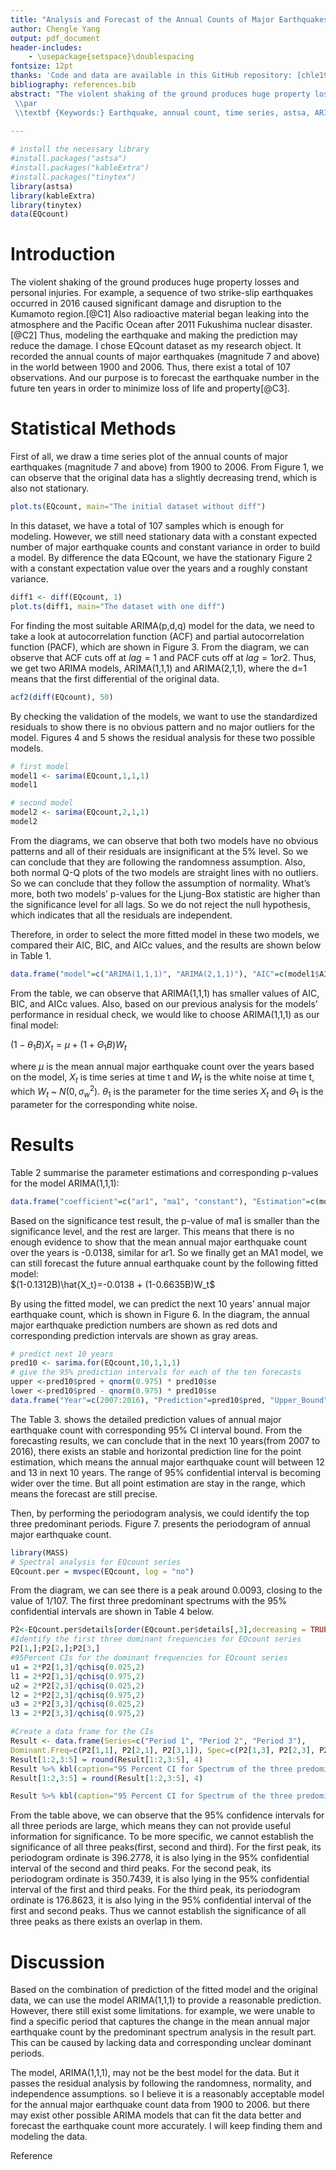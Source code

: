 ```yaml
---
title: "Analysis and Forecast of the Annual Counts of Major Earthquakes"
author: Chengle Yang
output: pdf_document
header-includes:
    - \usepackage{setspace}\doublespacing
fontsize: 12pt
thanks: 'Code and data are available in this GitHub repository: [chle1999/STA457_EQcount](https://github.com/chle1999/STA457_EQcount).'
bibliography: references.bib
abstract: "The violent shaking of the ground produces huge property losses and personal injuries. Modeling the earthquake and making the prediction may reduce this damage. In this report, we use ARIMA(1,1,1) model to forecast the next ten years' annual earthquake major count based on the data from 1900 to 2006. We forecast that the mean earthquake count will stay between 12 and 13 from 2007. Furthermore, we do the spectrum analysis and find that none of the first three predominant spectrum is significant. Therefore, no specific dominant period of mean earthquake count is found. We believe the fitted model is not precise enough and there may exist more potential factors that can be used to generate more reliable models.
 \\par
 \\textbf {Keywords:} Earthquake, annual count, time series, astsa, ARIMA model, forecast, residual, spectrum." 
 
---
```


```r
# install the necessary library
#install.packages("astsa")
#install.packages("kableExtra")
#install.packages("tinytex")
library(astsa)
library(kableExtra)
library(tinytex)
data(EQcount)
```

# Introduction
The violent shaking of the ground produces huge property losses and personal injuries. For example, a sequence of two strike-slip earthquakes occurred in 2016 caused significant damage and disruption to the Kumamoto region.[@C1] Also radioactive material began leaking into the atmosphere and the Pacific Ocean after 2011 Fukushima nuclear disaster.[@C2] Thus, modeling the earthquake and making the prediction may reduce the damage. I chose EQcount dataset as my research object. It recorded the annual counts of major earthquakes (magnitude 7 and above) in the world between 1900 and 2006. Thus, there exist a total of 107 observations. And our purpose is to forecast the earthquake number in the future ten years in order to minimize loss of life and property[@C3].

# Statistical Methods

First of all, we draw a time series plot of the annual counts of major earthquakes (magnitude 7 and above) from 1900 to 2006. From Figure 1, we can observe that the original data has a slightly decreasing trend, which is also not stationary.

```r
plot.ts(EQcount, main="The initial dataset without diff")
```

In this dataset, we have a total of 107 samples which is enough for modeling. However, we still need stationary data with a constant expected number of major earthquake counts and constant variance in order to build a model. By difference the data EQcount, we have the stationary Figure 2 with a constant expectation value over the years and a roughly constant variance.

```r
diff1 <- diff(EQcount, 1)
plot.ts(diff1, main="The dataset with one diff")
```

For finding the most suitable ARIMA(p,d,q) model for the data, we need to take a look at autocorrelation function (ACF) and partial autocorrelation function (PACF), which are shown in Figure 3. From the diagram, we can observe that ACF cuts off at $lag=1$ and PACF cuts off at $lag=1 or 2$. Thus, we get two ARIMA models, ARIMA(1,1,1) and ARIMA(2,1,1), where the d=1 means that the first differential of the original data.

```r
acf2(diff(EQcount), 50)
```

By checking the validation of the models, we want to use the standardized residuals to show there is no obvious pattern and no major outliers for the model. Figures 4 and 5 shows the residual analysis for these two possible models.

```r
# first model
model1 <- sarima(EQcount,1,1,1)
model1
```
```r
# second model
model2 <- sarima(EQcount,2,1,1)
model2
```

From the diagrams, we can observe that both two models have no obvious patterns and all of their residuals are insignificant at the 5% level. So we can conclude that they are following the randomness assumption. Also, both normal Q-Q plots of the two models are straight lines with no outliers. So we can conclude that they follow the assumption of normality. What's more, both two models' p-values for the Ljung-Box statistic are higher than the significance level for all lags. So we do not reject the null hypothesis, which indicates that all the residuals are independent.

Therefore, in order to select the more fitted model in these two models, we compared their AIC, BIC, and AICc values, and the results are shown below in Table 1.

```r
data.frame("model"=c("ARIMA(1,1,1)", "ARIMA(2,1,1)"), "AIC"=c(model1$AIC, model2$AIC), "AICc"=c(model1$AICc, model2$AICc), "BIC"=c(model1$BIC, model2$BIC)) %>% kbl(caption="AIC, AICc and BIC for three fitted models") %>% kable_paper("striped", full_width = F)
```

From the table, we can observe that ARIMA(1,1,1) has smaller values of AIC, BIC, and
AICc values. Also, based on our previous analysis for the models' performance in residual check, we would like to choose ARIMA(1,1,1) as our final model:\

$(1-\theta_1 B)X_t=\mu + (1+\Theta_1B)W_t$\

where $\mu$ is the mean annual major earthquake count over the years based on the model, $X_t$ is time series at time t and $W_t$ is the white noise at time t, which $W_t$ ~ $N(0, \sigma_w^2)$. $\theta_1$ is the parameter for the time series $X_t$ and $\Theta_1$ is the parameter for the corresponding white noise.

# Results

Table 2 summarise the parameter estimations and corresponding p-values for the model ARIMA(1,1,1):

```r
data.frame("coefficient"=c("ar1", "ma1", "constant"), "Estimation"=c(model1$ttable[1,1], model1$ttable[2,1], model1$ttable[3,1]), "P_values"=c(model1$ttable[1,4], model1$ttable[2,4], model1$ttable[3,4])) %>% kbl(caption="Parameter estimation and p-values of fitted model ARIMA(1,1,1)") %>% kable_paper("striped", full_width = F)
```

Based on the significance test result, the p-value of ma1 is smaller than the significance level, and the rest are larger. This means that there is no enough evidence to show that the mean annual major earthquake count over the years is -0.0138, similar for ar1. So we finally get an MA1 model, we can still forecast the future annual earthquake count by the following fitted model:\
$(1-0.1312B)\hat{X_t}=-0.0138 + (1-0.6635B)W_t$

By using the fitted model, we can predict the next 10 years' annual major earthquake count, which is shown in  Figure 6. In the diagram, the annual major earthquake prediction numbers are shown as red dots and corresponding prediction intervals are shown as gray areas.

```r
# predict next 10 years
pred10 <- sarima.for(EQcount,10,1,1,1)
# give the 95% prediction intervals for each of the ten forecasts
upper <-pred10$pred + qnorm(0.975) * pred10$se
lower <-pred10$pred - qnorm(0.975) * pred10$se
data.frame("Year"=c(2007:2016), "Prediction"=pred10$pred, "Upper_Bound"=upper,"Lower_Bound"=lower) %>% kbl(caption="Ten years forecast using ARIMA(1,1,1) model on Annual Counts of Major Earthquakes with 95 Percent CI") %>% kable_paper("striped", full_width = F)
```

The Table 3. shows the detailed prediction values of annual major earthquake count with corresponding 95% CI interval bound. From the forecasting results, we can conclude that in the next 10 years(from 2007 to 2016), there exists an stable and horizontal prediction line for the point estimation, which means the annual major earthquake count will between 12 and 13 in next 10 years. The range of 95% confidential interval is becoming wider over the time. But all point estimation are stay in the range, which means the forecast are still precise.\

Then, by performing the periodogram analysis, we could identify the top three predominant periods. Figure 7. presents the periodogram of annual major earthquake count.

```r
library(MASS)
# Spectral analysis for EQcount series
EQcount.per = mvspec(EQcount, log = "no")
```

From the diagram, we can see there is a peak around 0.0093, closing to the value of 1/107. The first three predominant spectrums with the 95% confidential intervals are shown in Table 4 below.

```r
P2<-EQcount.per$details[order(EQcount.per$details[,3],decreasing = TRUE),]
#Identify the first three dominant frequencies for EQcount series
P2[1,];P2[2,];P2[3,]
#95Percent CIs for the dominant frequencies for EQcount series
u1 = 2*P2[1,3]/qchisq(0.025,2)
l1 = 2*P2[1,3]/qchisq(0.975,2)
u2 = 2*P2[2,3]/qchisq(0.025,2)
l2 = 2*P2[2,3]/qchisq(0.975,2)
u3 = 2*P2[3,3]/qchisq(0.025,2)
l3 = 2*P2[3,3]/qchisq(0.975,2)

#Create a data frame for the CIs
Result <- data.frame(Series=c("Period 1", "Period 2", "Period 3"),
Dominant.Freq=c(P2[1,1], P2[2,1], P2[3,1]), Spec=c(P2[1,3], P2[2,3], P2[3,3]), Lower=c(l1, l2, l3), Upper=c(u1, u2, u3))
Result[1:2,3:5] = round(Result[1:2,3:5], 4)
Result %>% kbl(caption="95 Percent CI for Spectrum of the three predominant Periods") %>% kable_paper("striped", full_width = T)
Result[1:2,3:5] = round(Result[1:2,3:5], 4)
```
```r
Result %>% kbl(caption="95 Percent CI for Spectrum of the three predominant Periods") %>% kable_paper("striped", full_width = T)
```

From the table above, we can observe that the 95% confidence intervals for all three periods are large, which means they can not provide useful information for significance. To be more specific, we cannot establish the significance of all three peaks(first, second and third). For the first peak, its periodogram ordinate is 396.2778, it is also lying in the 95% confidential interval of the second and third peaks. For the second peak, its periodogram ordinate is 350.7439, it is also lying in the 95% confidential interval of the first and third peaks. For the third peak, its periodogram ordinate is 176.8623, it is also lying in the 95% confidential interval of the first and second peaks. Thus we cannot establish the significance of all three peaks as there exists an overlap in them.

# Discussion

Based on the combination of prediction of the fitted model and the original data, we can use the model ARIMA(1,1,1) to provide a reasonable prediction. However, there still exist some limitations. for example, we were unable to find a specific period that captures the change in the mean annual major earthquake count by the predominant spectrum analysis in the result part. This can be caused by lacking data and corresponding unclear dominant periods.

The model, ARIMA(1,1,1), may not be the best model for the data. But it passes the residual analysis by following the randomness, normality, and independence assumptions. so I believe it is a reasonably acceptable model for the annual major earthquake count data from 1900 to 2006. but there may exist other possible ARIMA models that can fit the data better and forecast the earthquake count more accurately. I will keep finding them and modeling the data.

\newpage
Reference
